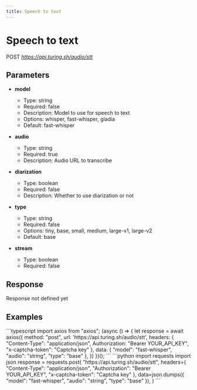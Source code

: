 ```yaml
---
title: Speech to text
---
```


# Speech to text
POST *https://api.turing.sh/audio/stt*

## Parameters


- **model**
  - Type: string
  - Required: false
  - Description: Model to use for speech to text
  - Options: whisper, fast-whisper, gladia
  - Default: fast-whisper

- **audio**
  - Type: string
  - Required: true
  - Description: Audio URL to transcribe

- **diarization**
  - Type: boolean
  - Required: false
  - Description: Whether to use diarization or not

- **type**
  - Type: string
  - Required: false
  - Options: tiny, base, small, medium, large-v1, large-v2
  - Default: base

- **stream**
  - Type: boolean
  - Required: false

## Response

<Error>Response not defined yet</Error>


## Examples

<CodeGroup title="Speech to text example">
  ```typescript
  import axios from "axios";
  (async () => {
    let response = await axios({
      method: "post",
      url: 'https://api.turing.sh/audio/stt',
      headers: {
        "Content-Type": "application/json",
        Authorization: "Bearer YOUR_API_KEY",
        "x-captcha-token": "Captcha key"
      },
      data: {
  "model": "fast-whisper",
  "audio": "string",
  "type": "base"
},
    })
  })();
  ```
  ```python
  import requests
  import json
  response = requests.post(
    "https://api.turing.sh/audio/stt",
    headers={
      "Content-Type": "application/json",
      "Authorization": "Bearer YOUR_API_KEY",
      "x-captcha-token": "Captcha key"
    },
    data=json.dumps({
  "model": "fast-whisper",
  "audio": "string",
  "type": "base"
}),
  )
  ```
</CodeGroup>